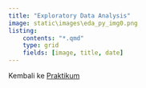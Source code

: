 ```yaml
---
title: "Exploratory Data Analysis"
image: static\images\eda_py_img0.png
listing: 
    contents: "*.qmd"
    type: grid
    fields: [image, title, date]
---
```


Kembali ke [Praktikum](../../../../praktikum.qmd)
